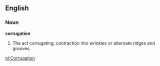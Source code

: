 ==English==

===Noun===

'''corrugation'''

#The act corrugating; contraction into wrinkles or alternate ridges and grooves.

[[pl:Corrugation]]